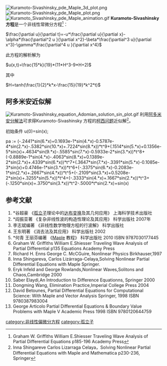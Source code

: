 {{Copy edit|time=2021-02-19T09:30:43+00:00}}
[[File:Kuramoto-Sivashinsky_pde_Maple_3d_plot.png|thumb]]
[[File:Kuramoto-Sivashinsky_pde_Maple_plot.png|thumb]]
[[File:Kuramoto_Sivashinsky_pde_Maple_animation.gif|thumb]]
'''Kuramoto-Sivashinsky 方程'''是一个非线性常微分方程<ref>Graham W. Griffiths William E.Shiesser Traveling Wave Analysis of Partial Differential Equations p185-196 Academy Press</ref>：

<math>\frac{\partial u}{\partial t}=-u*\frac{\partial u}{\partial x}-\alpha*\frac{\partial^2 u }{\partial x^2}-\beta*\frac{\partial^3 u}{\partial x^3}-\gamma*\frac{\partial^4 u }{\partial x^4}</math>

此方程的解析解为

<math>u(x,t)=\frac{15*k}{19}*(11*H^3-9*H+2)</math>

其中

<math>H=tanh(\frac{1}{2}*k*x-\frac{15}{19}*k^2*t)</math>

==阿多米安近似解==
[[File:Kuramoto-Sivashinsky_equation_Adomian_solution_sin_plot.gif|left]]
利用[[阿多米安分解法|阿多米安分解法]]可求得Kuramoto-Sivashinsky 方程的[[柯西问题|柯西问题]]近似解<ref>Inna Shingareve Carlos Lizarraga Celaya，Solving Nonlinear Partial Differential Equations with Maple and Mathematica p230-236, Springer</ref>。
;初始条件 u(0)=sin(x);
pa := (-.2441*sin(6.*x)+0.1693e-1*sin(4.*x)-0.5787e-4*sin(2.*x)-.5382*sin(10.*x)+.7224*sin(8.*x))*t^9+(.1514*sin(5.*x)+0.1356e-5*sin(x)+.4634*sin(9.*x)-.5585*sin(7.*x)-0.5933e-2*sin(3.*x))*t^8+(-0.8889e-1*sin(4.*x)-.4063*sin(8.*x)+0.1389e-2*sin(2.*x)+.4339*sin(6.*x))*t^7+(.3647*sin(7.*x)-.3391*sin(5.*x)-0.1085e-3*sin(x)+0.4746e-1*sin(3.*x))*t^6+(-.3375*sin(6.*x)-0.2083e-1*sin(2.*x)+.2667*sin(4.*x))*t^5+(-.2109*sin(3.*x)+0.5208e-2*sin(x)+.3255*sin(5.*x))*t^4+(-.3333*sin(4.*x)+.1667*sin(2.*x))*t^3+(-.1250*sin(x)+.3750*sin(3.*x))*t^2-.5000*t*sin(2.*x)+sin(x)

==参考文献==
<references/>
# *谷超豪 《[[孤立子|孤立子]]理论中的[[达布变换|达布变换]]及其几何应用》 上海科学技术出版社
# *阎振亚著 《复杂非线性波的构造性理论及其应用》 科学出版社 2007年
# 李志斌编著 《非线性数学物理方程的行波解》 科学出版社
#王东明著 《消去法及其应用》 科学出版社 2002
# *何青 王丽芬编著 《[[Maple|Maple]] 教程》 科学出版社 2010 ISBN 9787030177445
#Graham W. Griffiths William E.Shiesser Traveling Wave Analysis of Partial Differential p135 Equations Academy Press
# Richard H. Enns George C. McCGuire, Nonlinear Physics Birkhauser,1997
#Inna Shingareva, Carlos Lizárraga-Celaya,Solving Nonlinear Partial Differential Equations with Maple Springer.
#Eryk Infeld and George Rowlands,Nonlinear Waves,Solitons and Chaos,Cambridge 2000
#Saber Elaydi,An Introduction to Difference Equationns, Springer 2000
#Dongming Wang, Elimination Practice,Imperial College Press 2004
# David Betounes, Partial Differential Equations for Computational Science: With Maple and Vector Analysis Springer, 1998 ISBN 9780387983004
# George Articolo Partial Differential Equations & Boundary Value Problems with Maple V Academic Press 1998 ISBN 9780120644759


{{非线性偏微分方程}}
[[category:非线性偏微分方程|category:非线性偏微分方程]]
[[category:孤立子|category:孤立子]]